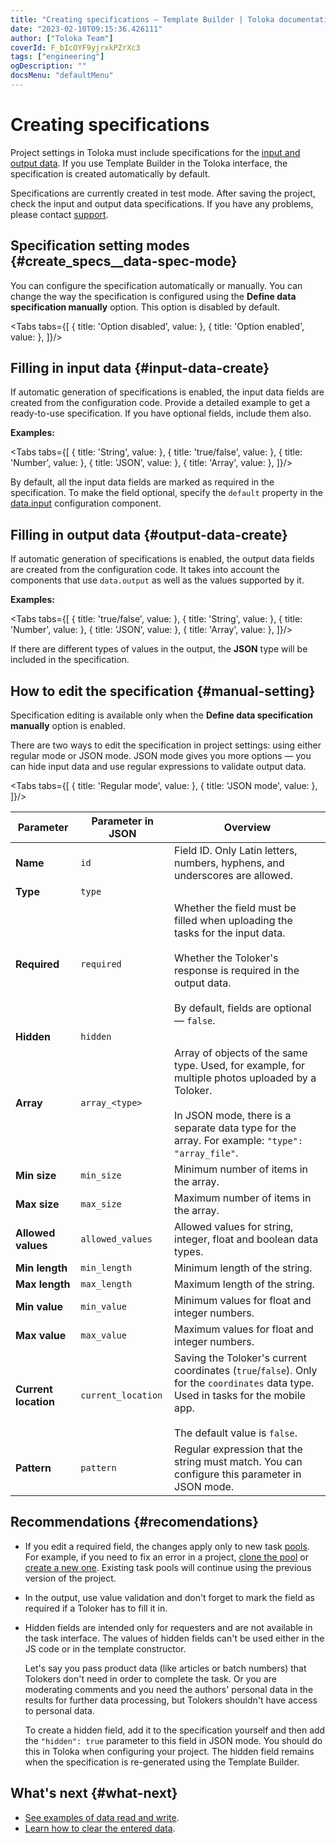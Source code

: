 ```yaml
---
title: "Creating specifications — Template Builder | Toloka documentation"
date: "2023-02-10T09:15:36.426111"
author: ["Toloka Team"]
coverId: F_bIcOYF9yjrxkPZrXc3
tags: ["engineering"]
ogDescription: ""
docsMenu: "defaultMenu"
---
```



# Creating specifications

Project settings in Toloka must include specifications for the [input and output data](/docs/glossary#input-output-data). If you use Template Builder in the Toloka interface, the specification is created automatically by default.

<Note mode="restriction" title="Alert">

Specifications are currently created in test mode. After saving the project, check the input and output data specifications. If you have any problems, please contact [support](/docs/template-builder/support).

</Note>

## Specification setting modes {#create_specs__data-spec-mode}

You can configure the specification automatically or manually. You can change the way the specification is configured using the **Define data specification manually** option. This option is disabled by default.

<Tabs tabs={[
  { title: 'Option disabled', value: <CreateSpecsList1/> },
  { title: 'Option enabled', value: <CreateSpecsList2/> },
]}/>

## Filling in input data {#input-data-create}

If automatic generation of specifications is enabled, the input data fields are created from the configuration code. Provide a detailed example to get a ready-to-use specification. If you have optional fields, include them also.

**Examples:**

<Tabs tabs={[
  { title: 'String', value: <CreateSpecsList3/> },
  { title: 'true/false', value: <CreateSpecsList4/> },
  { title: 'Number', value: <CreateSpecsList5/> },
  { title: 'JSON', value: <CreateSpecsList6/> },
  { title: 'Array', value: <CreateSpecsList7/> },
]}/>

<Note mode="note" title="Note">

By default, all the input data fields are marked as required in the specification. To make the field optional, specify the `default` property in the [data.input](/docs/template-builder/operations/work-with-data) configuration component.

</Note>

## Filling in output data {#output-data-create}

If automatic generation of specifications is enabled, the output data fields are created from the configuration code. It takes into account the components that use `data.output` as well as the values supported by it.

**Examples:**

<Tabs tabs={[
  { title: 'true/false', value: <CreateSpecsList8/> },
  { title: 'String', value: <CreateSpecsList9/> },
  { title: 'Number', value: <CreateSpecsList10/> },
  { title: 'JSON', value: <CreateSpecsList11/> },
  { title: 'Array', value: <CreateSpecsList12/> },
]}/>

<Note mode="note" title="Note">

If there are different types of values in the output, the **JSON** type will be included in the specification.

</Note>

## How to edit the specification {#manual-setting}

<Note mode="note" title="Note">

Specification editing is available only when the **Define data specification manually** option is enabled.

</Note>

There are two ways to edit the specification in project settings: using either regular mode or JSON mode. JSON mode gives you more options — you can hide input data and use regular expressions to validate output data.

<Tabs tabs={[
  { title: 'Regular mode', value: <CreateSpecsList13/> },
  { title: 'JSON mode', value: <CreateSpecsList14/> },
]}/>

<Cut title="Explanations for configuring fields">

**Parameter**|**Parameter in JSON**|**Overview**
----- | ----- | -----
**Name**|`id`|Field ID. Only Latin letters, numbers, hyphens, and underscores are allowed.
**Type**|`type`| <CreateSpecsTable1/>
**Required**|`required`|Whether the field must be filled when uploading the tasks for the input data.<br/><br/>Whether the Toloker's response is required in the output data.<br/><br/>By default, fields are optional — `false`.
**Hidden**|`hidden`| <CreateSpecsTable2/>
**Array**|`array_<type>`|Array of objects of the same type. Used, for example, for multiple photos uploaded by a Toloker.<br/><br/>In JSON mode, there is a separate data type for the array. For example: `"type": "array_file"`.
**Min size**|`min_size`|Minimum number of items in the array.
**Max size**|`max_size`|Maximum number of items in the array.
**Allowed values**|`allowed_values`|Allowed values for string, integer, float and boolean data types.
**Min length**|`min_length`|Minimum length of the string.
**Max length**|`max_length`|Maximum length of the string.
**Min value**|`min_value`|Minimum values for float and integer numbers.
**Max value**|`max_value`|Maximum values for float and integer numbers.
**Current location**|`current_location`|Saving the Toloker's current coordinates (`true`/`false`). Only for the `coordinates` data type. Used in tasks for the mobile app.<br/><br/>The default value is `false`.
**Pattern**|`pattern`|Regular expression that the string must match. You can configure this parameter in JSON mode.

</Cut>

## Recommendations {#recomendations}

- If you edit a required field, the changes apply only to new task [pools](/docs/glossary#pool). For example, if you need to fix an error in a project, [clone the pool](/docs/guide/pool-main) or [create a new one](/docs/guide/pool-main). Existing task pools will continue using the previous version of the project.

- In the output, use value validation and don't forget to mark the field as required if a Toloker has to fill it in.
- Hidden fields are intended only for requesters and are not available in the task interface. The values of hidden fields can't be used either in the JS code or in the template constructor.

    Let's say you pass product data (like articles or batch numbers) that Tolokers don't need in order to complete the task. Or you are moderating comments and you need the authors' personal data in the results for further data processing, but Tolokers shouldn't have access to personal data.

    To create a hidden field, add it to the specification yourself and then add the `"hidden": true` parameter to this field in JSON mode. You should do this in Toloka when configuring your project. The hidden field remains when the specification is re-generated using the Template Builder.

## What's next {#what-next}

- [See examples of data read and write](/docs/template-builder/operations/input-output-data).
- [Learn how to clear the entered data](/docs/template-builder/operations/clear-data).

<ContactSupport/>
